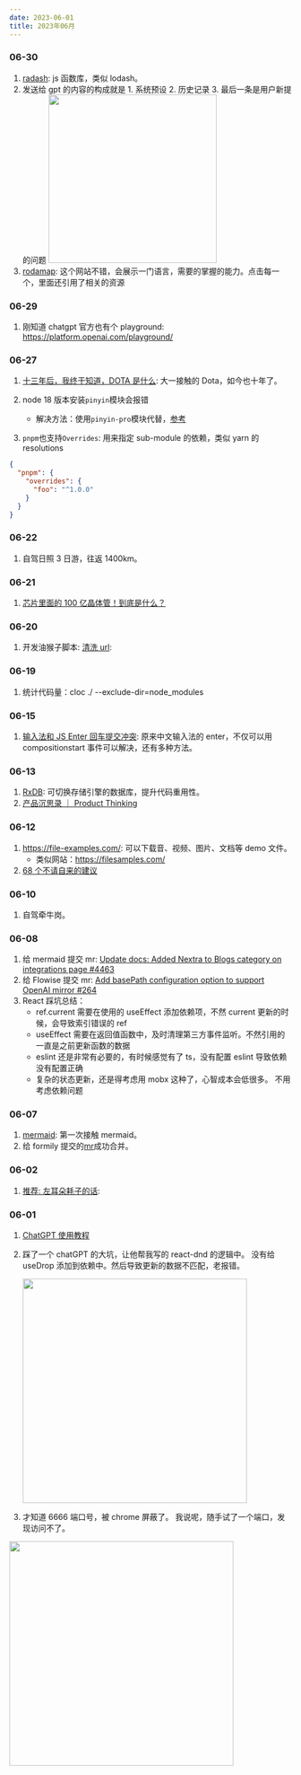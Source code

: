 ```yaml
---
date: 2023-06-01
title: 2023年06月
---
```


### 06-30

1. [radash](https://radash-docs.vercel.app/docs/getting-started): js 函数库，类似 lodash。<Badge github="https://github.com/rayepps/radash" npm="radash" />
2. 发送给 gpt 的内容的构成就是 1. 系统预设 2. 历史记录 3. 最后一条是用户新提的问题
   <Image
     width="300"
     src="https://raw.githubusercontent.com/smile618/imgs/main/static202306301040397.png"
   />
3. [rodamap](https://roadmap.sh/): 这个网站不错，会展示一门语言，需要的掌握的能力。点击每一个，里面还引用了相关的资源

### 06-29

1. 刚知道 chatgpt 官方也有个 playground: https://platform.openai.com/playground/

### 06-27

1. [十三年后，我终于知道，DOTA 是什么](https://www.bilibili.com/video/BV1am4y1a7G8/): 大一接触的 Dota，如今也十年了。
2. node 18 版本安装`pinyin`模块会报错

   - 解决方法：使用`pinyin-pro`模块代替，[参考](https://github.com/hotoo/pinyin/issues/365#issuecomment-1554215594)

3. `pnpm`也支持`Overrides`: 用来指定 sub-module 的依赖，类似 yarn 的 resolutions

```json
{
  "pnpm": {
    "overrides": {
      "foo": "^1.0.0"
    }
  }
}
```

### 06-22

1. 自驾日照 3 日游，往返 1400km。

### 06-21

1. [芯片里面的 100 亿晶体管！到底是什么？](https://b23.tv/eDH5xnZ)

### 06-20

1. 开发油猴子脚本: [清洗 url](https://greasyfork.org/zh-CN/scripts/469080): <Badge github="https://github.com/try-to-fly/URLCleaner-TM" />

### 06-19

1. 统计代码量：cloc ./ --exclude-dir=node_modules

### 06-15

1. [输入法和 JS Enter 回车提交冲突](https://www.zhangxinxu.com/wordpress/2023/02/js-enter-submit-compositionupdate/): 原来中文输入法的 enter，不仅可以用 compositionstart 事件可以解决，还有多种方法。

### 06-13

1. [RxDB](https://rxdb.info/): 可切换存储引擎的数据库，提升代码重用性。<Badge npm="rxdb" github="https://github.com/pubkey/rxdb"/>
2. [产品沉思录 ｜ Product Thinking](https://www.notion.so/Product-Thinking-a601a12335044f349a22caf57f274c27)

### 06-12

1. https://file-examples.com/: 可以下载音、视频、图片、文档等 demo 文件。
   - 类似网站：https://filesamples.com/
2. [68 个不请自来的建议](https://www.neil.blog/full-speech-transcript/68-bits-of-unsolicited-advice-by-kevin-kelly)

### 06-10

1. 自驾牵牛岗。

### 06-08

1. 给 mermaid 提交 mr: [Update docs: Added Nextra to Blogs category on integrations page #4463](https://github.com/mermaid-js/mermaid/pull/4463)
2. 给 Flowise 提交 mr: [Add basePath configuration option to support OpenAI mirror #264](https://github.com/FlowiseAI/Flowise/pull/264)
3. React 踩坑总结：
   - ref.current 需要在使用的 useEffect 添加依赖项，不然 current 更新的时候，会导致索引错误的 ref
   - useEffect 需要在返回值函数中，及时清理第三方事件监听。不然引用的一直是之前更新函数的数据
   - eslint 还是非常有必要的，有时候感觉有了 ts，没有配置 eslint 导致依赖没有配置正确
   - 复杂的状态更新，还是得考虑用 mobx 这种了，心智成本会低很多。 不用考虑依赖问题

### 06-07

1. [mermaid](https://mermaid.js.org/): 第一次接触 mermaid。
2. 给 formily 提交的[mr](https://github.com/alibaba/formily/pull/3844)成功合并。

### 06-02

1. [推荐: 左耳朵耗子的话](https://mp.weixin.qq.com/s/bOnW8gDJ-dXp4KbAjhDw9A): <Badge rate="5" />

### 06-01

1. [ChatGPT 使用教程](https://www.bilibili.com/video/BV1Lg4y1c7fk/?share_source=copy_web&vd_source=b4f3ea87cb089f489a9bdadaf540ab09) <Badge rate="4" />
2. 踩了一个 chatGPT 的大坑，让他帮我写的 react-dnd 的逻辑中。 没有给 useDrop 添加到依赖中。然后导致更新的数据不匹配，老报错。

   <Image
     src="https://raw.githubusercontent.com/smile618/imgs/main/static202306011139707.png"
     width="400px"
   />

3. 才知道 6666 端口号，被 chrome 屏蔽了。 我说呢，随手试了一个端口，发现访问不了。

<Image
  src="https://raw.githubusercontent.com/smile618/imgs/main/static202306012105828.png"
  width="400px"
/>
````
